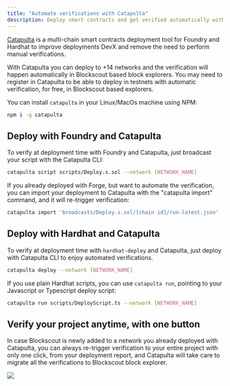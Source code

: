 ```yaml
---
title: "Automate verifications with Catapulta"
description: Deploy smart contracts and get verified automatically with Catapulta
---
```


[Catapulta](https://catapulta.sh) is a multi-chain smart contracts deployment tool for Foundry and Hardhat to improve deployments DevX and remove the need to perform manual verifications.

With Catapulta you can deploy to +14 networks and the verification will happen automatically in Blockscout based block explorers. You may need to register in Catapulta to be able to deploy in testnets with automatic verification, for free, in Blockscout based explorers.

You can install `catapulta` in your Linux/MacOs machine using NPM:

```sh
npm i -g catapulta
```

## Deploy with Foundry and Catapulta

To verify at deployment time with Foundry and Catapulta, just broadcast your script with the Catapulta CLI:

```sh
catapulta script scripts/Deploy.s.sol --network [NETWORK_NAME]
```

If you already deployed with Forge, but want to automate the verification, you can import your deployment to Catapulta with the "catapulta import" command, and it will re-trigger verification:

```sh
catapulta import 'broadcasts/Deploy.s.sol/[chain id]/run-latest.json'
```

## Deploy with Hardhat and Catapulta

To verify at deployment time with `hardhat-deploy` and Catapulta, just deploy with Catapulta CLI to enjoy automated verifications.

```sh
catapulta deploy --network [NETWORK_NAME]
```

If you use plain Hardhat scripts, you can use `catapulta run`, pointing to your Javascript or Typescript deploy script:

```sh
catapulta run scripts/DeployScript.ts --network [NETWORK_NAME]
```

## Verify your project anytime, with one button

In case Blockscout is newly added to a network you already deployed with Catapulta, you can always re-trigger verification to your entire project with only one click, from your deployment report, and Catapulta will take care to migrate all the verifications to Blockscout block explorer.

<Frame caption="">
  <img src="/images/c28dab29-image.jpeg" />
</Frame>


